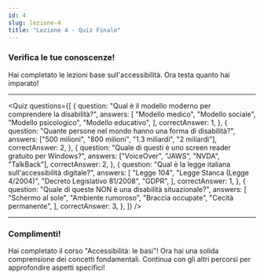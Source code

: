 ```yaml
---
id: 4
slug: lezione-4
title: "Lezione 4 - Quiz Finale"
---
```


### Verifica le tue conoscenze!

Hai completato le lezioni base sull'accessibilità. Ora testa quanto hai imparato!

---

<Quiz
  questions={[
    {
      question: "Qual è il modello moderno per comprendere la disabilità?",
      answers: [
        "Modello medico",
        "Modello sociale",
        "Modello psicologico",
        "Modello educativo",
      ],
      correctAnswer: 1,
    },
    {
      question: "Quante persone nel mondo hanno una forma di disabilità?",
      answers: ["500 milioni", "800 milioni", "1.3 miliardi", "2 miliardi"],
      correctAnswer: 2,
    },
    {
      question: "Quale di questi è uno screen reader gratuito per Windows?",
      answers: ["VoiceOver", "JAWS", "NVDA", "TalkBack"],
      correctAnswer: 2,
    },
    {
      question: "Qual è la legge italiana sull'accessibilità digitale?",
      answers: [
        "Legge 104",
        "Legge Stanca (Legge 4/2004)",
        "Decreto Legislativo 81/2008",
        "GDPR",
      ],
      correctAnswer: 1,
    },
    {
      question: "Quale di queste NON è una disabilità situazionale?",
      answers: [
        "Schermo al sole",
        "Ambiente rumoroso",
        "Braccia occupate",
        "Cecità permanente",
      ],
      correctAnswer: 3,
    },
  ]}
/>

---

### Complimenti!

Hai completato il corso "Accessibilità: le basi"! Ora hai una solida comprensione dei concetti fondamentali. Continua con gli altri percorsi per approfondire aspetti specifici!
